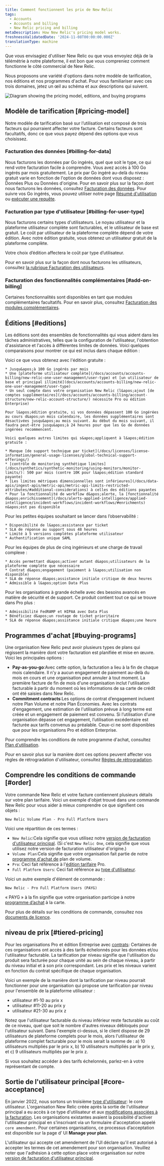 ```yaml
---
title: Comment fonctionnent les prix de New Relic
tags:
  - Accounts
  - Accounts and billing
  - New Relic pricing and billing
metaDescription: How New Relic's pricing model works.
freshnessValidatedDate: '2024-11-08T00:00:00.000Z'
translationType: machine
---
```


Que vous envisagiez d&apos;utiliser New Relic ou que vous envoyiez déjà de la télémétrie à notre plateforme, il est bon que vous compreniez comment fonctionne le côté commercial de New Relic.

Nous proposons une variété d&apos;options dans notre modèle de tarification, nos éditions et nos programmes d&apos;achat. Pour vous familiariser avec ces trois domaines, jetez un œil au schéma et aux descriptions qui suivent.

<img title="Diagram showing the pricing model, editions, and buying programs" alt="Diagram showing the pricing model, editions, and buying programs" src="/images/accounts_diagram_pricing-diagram.webp" />

## Modèle de tarification [#pricing-model]

Notre modèle de tarification basé sur l’utilisation est composé de trois facteurs qui pourraient affecter votre facture. Certains facteurs sont facultatifs, donc ce que vous payez dépend des options que vous choisissez.

### Facturation des données [#billing-for-data]

Nous facturons les données par Go ingérés, quel que soit le type, ce qui rend votre facturation facile à comprendre. Vous avez accès à 100 Go ingérés par mois gratuitement. Le prix par Go ingéré au-delà du niveau gratuit varie en fonction de l&apos;option de données dont vous disposez : Données Plus ou Données d&apos;origine. Pour en savoir plus sur la façon dont nous facturons les données, consultez [Facturation des données](/docs/accounts/accounts-billing/new-relic-one-pricing-billing/data-ingest-billing). Pour suivre vos Go ingérés, vous pouvez utiliser notre page [Résumé d&apos;utilisation](/docs/accounts/accounts-billing/new-relic-one-pricing-billing/usage-ui) ou [exécuter une requête](/docs/accounts/accounts-billing/new-relic-one-pricing-billing/usage-queries-alerts).

### Facturation par type d&apos;utilisateur [#billing-for-user-type]

Nous facturons certains types d&apos;utilisateurs. Le noyau utilisateur et la plateforme utilisateur complète sont facturables, et le utilisateur de base est gratuit. Le coût par utilisateur de la plateforme complète dépend de votre édition. Avec notre édition gratuite, vous obtenez un utilisateur gratuit de la plateforme complète.

<Callout variant="tip">
  Votre choix d’édition affectera le coût par type d’utilisateur.
</Callout>

Pour en savoir plus sur la façon dont nous facturons les utilisateurs, consultez [la rubrique Facturation des utilisateurs](/docs/accounts/accounts-billing/new-relic-one-pricing-billing/user-count-billing).

### Facturation des fonctionnalités complémentaires [#add-on-billing]

Certaines fonctionnalités sont disponibles en tant que modules complémentaires facultatifs. Pour en savoir plus, consultez [Facturation des modules complémentaires](/docs/accounts/accounts-billing/new-relic-one-pricing-billing/add-on-billing).

## Éditions [#editions]

Les éditions sont des ensembles de fonctionnalités qui vous aident dans les tâches administratives, telles que la configuration de l&apos;utilisateur, l&apos;obtention d&apos;assistance et l&apos;accès à différentes limites de données. Voici quelques comparaisons pour montrer ce qui est inclus dans chaque édition :

<CollapserGroup>
  <Collapser id="free-edition" title="Gratuit">
    Voici ce que vous obtenez avec l&apos;édition gratuite :

    * Jusqu&apos;à 100 Go ingérés par mois
    * Une [plateforme utilisateur complète](/docs/accounts/accounts-billing/new-relic-one-user-management/user-type) et [un utilisateur de base et principal illimité](docs/accounts/accounts-billing/new-relic-one-user-management/user-type)
    * Un seul compte dans votre organisation New Relic (l&apos;ajout [de comptes supplémentaires](/docs/accounts/accounts-billing/account-structure/new-relic-account-structure/) nécessite Pro ou édition Enterprise)

    Pour l&apos;édition gratuite, si vos données dépassent 100 Go ingérées au cours d&apos;un mois calendaire, les données supplémentaires sont désactivées jusqu&apos;au mois suivant. Au début du mois suivant, il faudra peut-être jusqu&apos;à 24 heures pour que les Go de données ingérées recommencent.

    Voici quelques autres limites qui s&apos;appliquent à l&apos;édition gratuite :

    * Manque [de support technique par ticket](/docs/licenses/license-information/general-usage-licenses/global-technical-support-offerings/)
    * [contrôle de monitoring synthétique limites](/docs/synthetics/synthetic-monitoring/using-monitors/monitor-limits/): 500 par mois (contre 10K pour l&apos;édition standard payante)
    * [Les limites métriques dimensionnelles sont inférieures](/docs/data-apis/ingest-apis/metric-api/metric-api-limits-restricted-attributes/#additional-considerations) à celles des éditions payantes
    * Pour la fonctionnalité de workflow d&apos;alerte, la [fonctionnalité d&apos;enrichissement](/docs/alerts-applied-intelligence/applied-intelligence/incident-workflows/incident-workflows/#enrichments) n&apos;est pas disponible
  </Collapser>

  <Collapser id="standard-edition" title="Standard">
    Pour les petites équipes souhaitant se lancer dans l’observabilité :

    * Disponibilité de l&apos;assistance par ticket
    * SLA de réponse au support sous 48 heures
    * Limité à 5 versions complètes plateforme utilisateur
    * Authentification unique SAML
  </Collapser>

  <Collapser id="pro-edition" title="Pro">
    Pour les équipes de plus de cinq ingénieurs et une charge de travail complexe :

    * Accès permettant d&apos;activer autant d&apos;utilisateurs de la plateforme complète que nécessaire
    * Contrat d&apos;engagement (paiement à l&apos;utilisation non disponible)
    * SLA de réponse d&apos;assistance initiale critique de deux heures
    * Admissible à l&apos;option Data Plus
  </Collapser>

  <Collapser id="enterprise-edition" title="Enterprise">
    Pour les organisations à grande échelle avec des besoins avancés en matière de sécurité et de support. Ce produit contient tout ce qui se trouve dans Pro plus :

    * Admissibilité FedRAMP et HIPAA avec Data Plus
    * Bénéficiez d&apos;un routage de ticket prioritaire
    * SLA de réponse d&apos;assistance initiale critique d&apos;une heure
  </Collapser>
</CollapserGroup>

## Programmes d&apos;achat [#buying-programs]

Une organisation New Relic peut avoir plusieurs types de plans qui régissent la manière dont votre facturation est planifiée et mise en œuvre. Voici les principales options :

* <DNT>**Pay-as-you-go**</DNT>:Avec cette option, la facturation a lieu à la fin de chaque mois calendaire. Il n&apos;y a aucun engagement de paiement au-delà du mois en cours et une organisation peut annuler à tout moment. La première facture de fin de mois d&apos;une organisation inclut l&apos;utilisation facturable à partir du moment où les informations de sa carte de crédit ont été saisies dans New Relic.
* <DNT>**Commitment contracts**</DNT>:Les options de contrat d’engagement incluent notre Plan Volume et notre Plan Économies. Avec les contrats d&apos;engagement, une estimation de l&apos;utilisation prévue à long terme est créée et un engagement de paiement est convenu. Si l’utilisation d’une organisation dépasse cet engagement, l’utilisation excédentaire est facturée aux tarifs convenus au préalable. Ceux-ci ne sont disponibles que pour les organisations Pro et édition Enterprise.

Pour comprendre les conditions de notre programme d&apos;achat, consultez [Plan d&apos;utilisation](/docs/licenses/license-information/usage-plans/new-relic-usage-plan).

Pour en savoir plus sur la manière dont ces options peuvent affecter vos règles de rétrogradation d&apos;utilisateur, consultez [Règles de rétrogradation](/docs/accounts/accounts-billing/new-relic-one-pricing-billing/user-count-billing#user-downgrade-rules).

## Comprendre les conditions de commande [#order]

Votre commande New Relic et votre facture contiennent plusieurs détails sur votre plan tarifaire. Voici un exemple d&apos;objet trouvé dans une commande New Relic pour vous aider à mieux comprendre ce que signifient ces objets :

```
New Relic Volume Plan - Pro Full Platform Users
```

Voici une répartition de ces termes :

* `New Relic`:Cela signifie que vous utilisez notre [version de facturation d&apos;utilisateur principal](/docs/accounts/accounts-billing/new-relic-one-pricing-billing/user-count-billing/#pricing-versions). (Si c&apos;est `New Relic One`, cela signifie que vous utilisez notre version de facturation utilisateur d&apos;origine.)
* `Volume Plan`:Cela signifie que votre organisation fait partie de notre [programme d&apos;achat de](#buying-programs) plan de volume.
* `Pro`: Ceci fait référence à l&apos;[édition tarifaire](#editions) Pro.
* `Full Platform Users`: Ceci fait référence au [type d&apos;utilisateur](/docs/accounts/accounts-billing/new-relic-one-user-management/user-type).

Voici un autre exemple d&apos;élément de commande :

```
New Relic - Pro Full Platform Users (PAYG)
```

« PAYG » à la fin signifie que votre organisation participe à notre [programme d’achat](#usage-plans) à la carte.

Pour plus de détails sur les conditions de commande, consultez nos [documents de licence](/docs/licenses/license-information/usage-plans/new-relic-one-usage-plan-descriptions).

## niveau de prix [#tiered-pricing]

Pour les organisations Pro et édition Entreprise avec [contrats](#buying-programs): Certaines de ces organisations ont accès à des tarifs échelonnés pour les données et/ou l&apos;utilisateur facturable. La tarification par niveau signifie que l&apos;utilisation du produit sera facturée pour chaque unité au sein de chaque niveau, à partir du niveau initial et à son prix correspondant. Les prix et les niveaux varient en fonction du contrat spécifique de chaque organisation.

Voici un exemple de la manière dont la tarification par niveau pourrait fonctionner pour une organisation qui propose une tarification par niveau pour l&apos;ensemble de la plateforme utilisateur :

* utilisateur #1-10 au prix x
* utilisateur #11-20 au prix y
* utilisateur #21-30 au prix z

Notez que l&apos;utilisateur facturable du niveau inférieur reste facturable au coût de ce niveau, quel que soit le nombre d&apos;autres niveaux débloqués pour l&apos;utilisateur suivant. Dans l&apos;exemple ci-dessus, si le client dispose de 29 utilisateurs de plateforme complets pour le mois, alors l&apos;utilisateur de plateforme complet facturable pour le mois serait la somme de : a) 10 utilisateurs multipliés par le prix x, b) 10 utilisateurs multipliés par le prix y, et c) 9 utilisateurs multipliés par le prix z.

Si vous souhaitez accéder à des tarifs échelonnés, parlez-en à votre représentant de compte.

## Sortie de l&apos;utilisateur principal [#core-acceptance]

En janvier 2022, nous sortons un troisième [type d&apos;utilisateur](/docs/accounts/accounts-billing/new-relic-one-user-management/user-type): le core utilisateur. L&apos;organisation New Relic créée après la sortie de l&apos;utilisateur principal a eu accès à ce type d&apos;utilisateur et aux [modifications associées à la facturation](/docs/accounts/accounts-billing/new-relic-one-pricing-billing/user-count-billing/#pricing-versions). Les organisations existantes avaient la possibilité d&apos;activer l&apos;utilisateur principal en s&apos;inscrivant via un formulaire d&apos;acceptation appelé `core amendment`. Pour certaines organisations, ce processus d’acceptation est disponible sur la page d’ UI <DNT>**Manage your plan**</DNT>.

L&apos;utilisateur qui accepte cet amendement de l&apos;UI déclare qu&apos;il est autorisé à accepter les termes de cet amendement pour son organisation. Veuillez noter que l&apos;adhésion à cette option place votre organisation sur notre [version de facturation d&apos;utilisateur principal](/docs/accounts/accounts-billing/new-relic-one-pricing-billing/user-count-billing/#pricing-versions).
